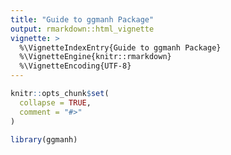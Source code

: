 ```yaml
---
title: "Guide to ggmanh Package"
output: rmarkdown::html_vignette
vignette: >
  %\VignetteIndexEntry{Guide to ggmanh Package}
  %\VignetteEngine{knitr::rmarkdown}
  %\VignetteEncoding{UTF-8}
---
```


```r
knitr::opts_chunk$set(
  collapse = TRUE,
  comment = "#>"
)
```

```r
library(ggmanh)
```
